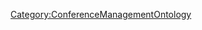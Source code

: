 <includeonly>{{METADATA|Keywords={{{HasKeyword|}}}|HasEntityTitle={{{HasEntityTitle}}}|HasEntityBlurb={{{HasEntityBlurb|}}}|HasEntityType=Memo}}
</includeonly>
<noinclude>[[Category:ConferenceManagementOntology]]</noinclude>
